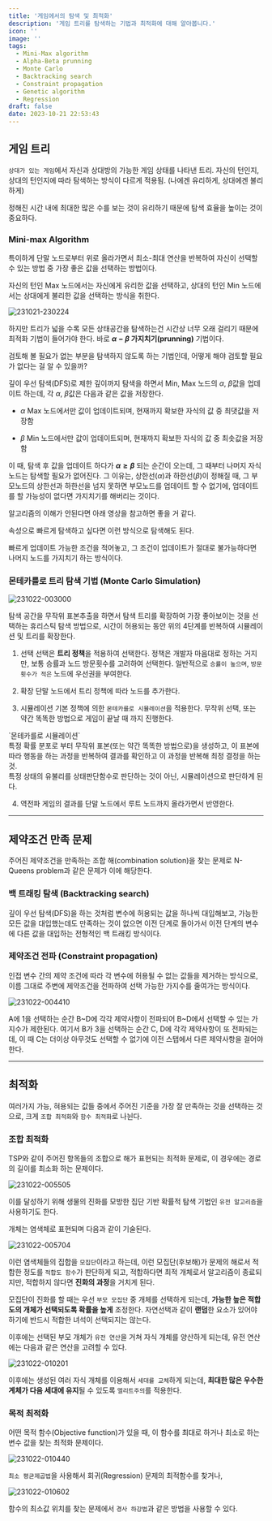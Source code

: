 ```yaml
---
title: '게임에서의 탐색 및 최적화'
description: '게임 트리를 탐색하는 기법과 최적화에 대해 알아봅니다.'
icon: ''
image: ''
tags:
  - Mini-Max algorithm
  - Alpha-Beta prunning
  - Monte Carlo
  - Backtracking search
  - Constraint propagation
  - Genetic algorithm
  - Regression
draft: false
date: 2023-10-21 22:53:43
---
```


## 게임 트리

`상대가 있는 게임`에서 자신과 상대방의 가능한 게임 상태를 나타낸 트리.
자신의 턴인지, 상대의 턴인지에 따라 탐색하는 방식이 다르게 적용됨.
(나에겐 유리하게, 상대에겐 불리하게)

정해진 시간 내에 최대한 많은 수를 보는 것이 유리하기 때문에 탐색 효율을 높이는 것이 중요하다.

### Mini-max Algorithm

특이하게 단말 노드로부터 위로 올라가면서 최소-최대 연산을 반복하여 자신이 선택할 수 있는 방법 중 가장 좋은 값을 선택하는 방법이다.

자신의 턴인 Max 노드에서는 자신에게 유리한 값을 선택하고,
상대의 턴인 Min 노드에서는 상대에게 불리한 값을 선택하는 방식을 취한다.

![231021-230224](/posts/mid_02/231021-230224.png)

하지만 트리가 넓을 수록 모든 상태공간을 탐색하는건 시간상 너무 오래 걸리기 때문에 최적화 기법이 들어가야 한다.
바로 **$\alpha - \beta$ 가지치기(prunning)** 기법이다.

검토해 볼 필요가 없는 부분을 탐색하지 않도록 하는 기법인데, 어떻게 해야 검토할 필요가 없다는 걸 알 수 있을까?

깊이 우선 탐색(DFS)로 제한 깊이까지 탐색을 하면서 Min, Max 노드의 $\alpha$, $\beta$값을 업데이트 하는데, 각 $\alpha$, $\beta$값은 다음과 같은 값을 저장한다.

- $\alpha$
  Max 노드에서만 값이 업데이트되며, 현재까지 확보한 자식의 값 중 최댓값을 저장함

- $\beta$
  Min 노드에서만 값이 업데이트되며, 현재까지 확보한 자식의 값 중 최솟값을 저장함

이 때, 탐색 후 값을 업데이트 하다가 **$\alpha \geq \beta$** 되는 순간이 오는데, 그 때부터 나머지 자식노드는 탐색할 필요가 없어진다.
그 이유는, 상한선($\alpha$)과 하한선($\beta$)이 정해질 때, 그 부모노드의 상한선과 하한선을 넘지 못하면 부모노드를 업데이트 할 수 없기에, 업데이트를 할 가능성이 없다면 가지치기를 해버리는 것이다.

알고리즘의 이해가 안된다면 아래 영상을 참고하면 좋을 거 같다.

<YT id="_i-lZcbWkps" />

속성으로 빠르게 탐색하고 싶다면 이런 방식으로 탐색해도 된다.

<YT id="6qN5ReC2SUA" />

빠르게 업데이트 가능한 조건을 적어놓고, 그 조건이 업데이트가 절대로 불가능하다면 나머지 노드를 가지치기 하는 방식이다.

### 몬테카를로 트리 탐색 기법 (Monte Carlo Simulation)

![231022-003000](/posts/mid_02/231022-003000.png)

탐색 공간을 무작위 표본추출을 하면서 탐색 트리를 확장하여 가장 좋아보이는 것을 선택하는 휴리스틱 탐색 방법으로,
시간이 허용되는 동안 위의 4단계를 반복하여 시뮬레이션 및 트리를 확장한다.

1. 선택
  선택은 **트리 정책**을 적용하여 선택한다.
  정책은 개발자 마음대로 정하는 거지만, 보통 승률과 노드 방문횟수를 고려하여 선택한다.
  일반적으로 `승률이 높으며`, `방문횟수가 적은` 노드에 우선권을 부여한다.

2. 확장
  단말 노드에서 트리 정책에 따라 노드를 추가한다.

3. 시뮬레이션
  기본 정책에 의한 `몬테카를로 시뮬레이션`을 적용한다.
  무작위 선택, 또는 약간 똑똑한 방법으로 게임이 끝날 때 까지 진행한다.

  <tip>
  `몬테카를로 시뮬레이션`
  <br />
  특정 확률 분포로 부터 무작위 표본(또는 약간 똑똑한 방법으로)을 생성하고, 이 표본에 따라 행동을 하는 과정을 반복하여 결과를 확인하고 이 과정을 반복해 최정 결정을 하는 것.
  <br />
  특정 상태의 유불리를 상태판단함수로 판단하는 것이 아닌, 시뮬레이션으로 판단하게 된다.
  </tip>

4. 역전파
  게임의 결과를 단말 노드에서 루트 노드까지 올라가면서 반영한다.

---

## 제약조건 만족 문제

주어진 제약조건을 만족하는 조합 해(combination solution)을 찾는 문제로 N-Queens problem과 같은 문제가 이에 해당한다.

### 백 트래킹 탐색 (Backtracking search)

깊이 우선 탐색(DFS)을 하는 것처럼 변수에 허용되는 값을 하나씩 대입해보고, 가능한 모든 값을 대입했는데도 만족하는 것이 없으면 이전 단계로 돌아가서 이전 단계의 변수에 다른 값을 대입하는 전형적인 백 트래킹 방식이다.

### 제약조건 전파 (Constraint propagation)

인접 변수 간의 제약 조건에 따라 각 변수에 허용될 수 없는 값들을 제거하는 방식으로, 이름 그대로 주변에 제약조건을 전파하여 선택 가능한 가지수를 줄여가는 방식이다.

![231022-004410](/posts/mid_02/231022-004410.png)

A에 1을 선택하는 순간 B\~D에 각각 제약사항이 전파되어 B\~D에서 선택할 수 있는 가지수가 제한된다.
여기서 B가 3을 선택하는 순간 C, D에 각각 제약사항이 또 전파되는데, 이 때 C는 더이상 아무것도 선택할 수 없기에 이전 스탭에서 다른 제약사항을 걸어야 한다.

---

## 최적화

여러가지 가능, 혀용되는 값들 중에서 주어진 기준을 가장 잘 만족하는 것을 선택하는 것으로, 크게 `조합 최적화`와 `함수 최적화`로 나뉜다.

### 조합 최적화

TSP와 같이 주어진 항목들의 조합으로 해가 표현되는 최적화 문제로, 이 경우에는 경로의 길이를 최소화 하는 문제이다.

![231022-005505](/posts/mid_02/231022-005505.png)

이를 달성하기 위해 생물의 진화를 모방한 집단 기반 확률적 탐색 기법인 `유전 알고리즘`을 사용하기도 한다.

개체는 염색체로 표현되며 다음과 같이 기술된다.

![231022-005704](/posts/mid_02/231022-005704.png)

이런 염색체들의 집합을 `모집단`이라고 하는데, 이런 모집단(후보해)가 문제의 해로서 적합한 정도를 `적합도 함수`가 판단하게 되고, 적합하다면 최적 개체로서 알고리즘이 종료되지만, 적합하지 않다면 **진화의 과정**을 거치게 된다.

모집단이 진화를 할 때는 우선 `부모 모집단` 중 개체를 선택하게 되는데, **가능한 높은 적합도의 개체가 선택되도록 확률을 높게** 조정한다.
자연선택과 같이 **랜덤**한 요소가 있어야 하기에 반드시 적합한 녀석이 선택되지는 않는다.

이후에는 선택된 부모 개체가 `유전 연산`을 거쳐 자식 개체를 양산하게 되는데, 유전 연산에는 다음과 같은 연산을 고려할 수 있다.

![231022-010201](/posts/mid_02/231022-010201.png)

이후에는 생성된 여러 자식 개체를 이용해서 `세대를 교체`하게 되는데, **최대한 많은 우수한 계체가 다음 세대에 유지**될 수 있도록 `엘리트주의`를 적용한다.

### 목적 최적화

어떤 목적 함수(Objective function)가 있을 때, 이 함수를 최대로 하거나 최소로 하는 변수 값을 찾는 최적화 문제이다.

![231022-010440](/posts/mid_02/231022-010440.png)

`최소 평균제곱법`을 사용해서 회귀(Regression) 문제의 최적함수를 찾거나,

![231022-010602](/posts/mid_02/231022-010602.png)

함수의 최소값 위치를 찾는 문제에서 `경사 하강법`과 같은 방법을 사용할 수 있다.